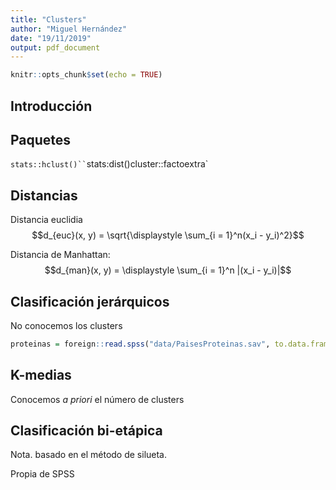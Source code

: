 ```yaml
---
title: "Clusters"
author: "Miguel Hernández"
date: "19/11/2019"
output: pdf_document
---
```


```r
knitr::opts_chunk$set(echo = TRUE)
```

## Introducción

## Paquetes

`stats::hclust()``
`stats:dist()`
`cluster::`
`factoextra`


## Distancias

Distancia euclidia
$$d_{euc}(x, y) = \sqrt{\displaystyle \sum_{i = 1}^n(x_i - y_i)^2}$$

Distancia de Manhattan:
$$d_{man}(x, y) = \displaystyle \sum_{i = 1}^n |(x_i - y_i)|$$

## Clasificación jerárquicos

No conocemos los clusters

```r
proteinas = foreign::read.spss("data/PaisesProteinas.sav", to.data.frame = TRUE)
```


## K-medias

Conocemos *a priori* el número de clusters

## Clasificación bi-etápica

Nota. basado en el método de silueta.

Propia de SPSS


